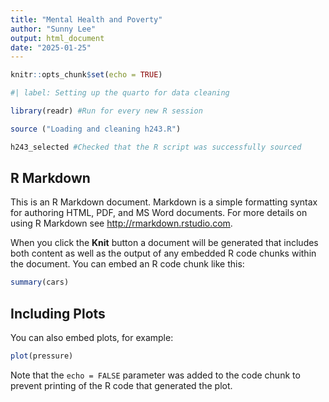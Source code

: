 ```yaml
---
title: "Mental Health and Poverty"
author: "Sunny Lee"
output: html_document
date: "2025-01-25"
---
```


```r
knitr::opts_chunk$set(echo = TRUE)

#| label: Setting up the quarto for data cleaning

library(readr) #Run for every new R session

source ("Loading and cleaning h243.R")

h243_selected #Checked that the R script was successfully sourced

```

## R Markdown

This is an R Markdown document. Markdown is a simple formatting syntax for authoring HTML, PDF, and MS Word documents. For more details on using R Markdown see <http://rmarkdown.rstudio.com>.

When you click the **Knit** button a document will be generated that includes both content as well as the output of any embedded R code chunks within the document. You can embed an R code chunk like this:

```r
summary(cars)
```

## Including Plots

You can also embed plots, for example:

```r
plot(pressure)
```

Note that the `echo = FALSE` parameter was added to the code chunk to prevent printing of the R code that generated the plot.
